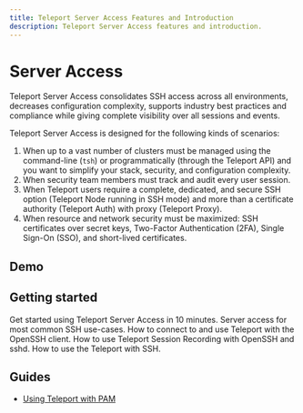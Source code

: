 ```yaml
---
title: Teleport Server Access Features and Introduction
description: Teleport Server Access features and introduction.
---
```


# Server Access

Teleport Server Access consolidates SSH access across all environments, decreases configuration complexity, supports industry best practices and compliance while giving complete visibility over all sessions and events.

Teleport Server Access is designed for the following kinds of scenarios:

1. When up to a vast number of clusters must be managed using the command-line (`tsh`) or programmatically (through the Teleport API) and you want to simplify your stack, security, and configuration complexity.
2. When security team members must track and audit every user session. 
3. When Teleport users require a complete, dedicated, and secure SSH option (Teleport Node running in SSH mode) and more than a certificate authority (Teleport Auth) with proxy (Teleport Proxy).
4. When resource and network security must be maximized: SSH certificates over secret keys, Two-Factor Authentication (2FA), Single Sign-On (SSO), and short-lived certificates.

## Demo



## Getting started

<TileSet>
  <Tile icon="server" title="Get started" href="getting-started.mdx">
    Get started using Teleport Server Access in 10 minutes. Server access for most common SSH use-cases.
  </Tile>
  <Tile icon="server" title="OpenSSH Client Guide" href="./guides/openssh-client.mdx">
    How to connect to and use Teleport with the OpenSSH client.
  </Tile>
  <Tile icon="server" title="OpenSSH Recording Proxy Guide" href="./guides/openssh-recording.mdx">
    How to use Teleport Session Recording with OpenSSH and sshd.
  </Tile>
  <Tile icon="server" title="Use the Teleport with SSH" href="./guides/ssh.mdx">
    How to use the Teleport with SSH.
  </Tile>
</TileSet>

## Guides

- [Using Teleport with PAM](./guides/ssh-pam.mdx)
